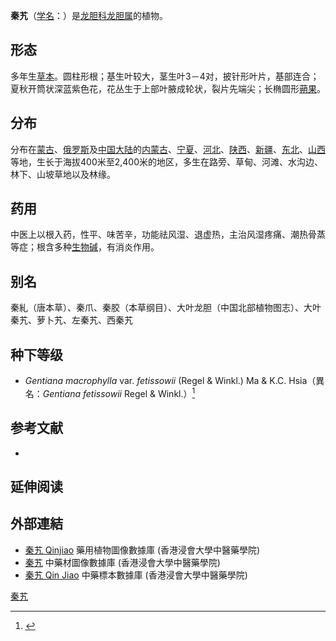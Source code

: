 {{Speciesbox
| name = 秦艽
| status = 
| status_system = 
| image = Gentiana macrophylla Orchi 04.jpg
| genus = Gentiana
| species = macrophylla
| authority = Pall. (1789)
| subdivision_ranks =[[变种|变种]]
| subdivision =
* 秦艽 ''G. m.'' var. ''macrophylla''
* [[大花秦艽|大花秦艽]] ''G. m.'' var. ''fetissowii''
}}

'''秦艽'''（[[学名|学名]]：{{lang|la|''Gentiana macrophylla''}}）是[[龙胆科|龙胆科]][[龙胆属|龙胆属]]的植物。

==形态==
多年生[[草本|草本]]。圆柱形根；基生叶较大，茎生叶3－4对，披针形叶片，基部连合；夏秋开筒状深蓝紫色花，花丛生于上部叶腋成轮状，裂片先端尖；长椭圆形[[蒴果|蒴果]]。

==分布==
分布在[[蒙古|蒙古]]、[[俄罗斯|俄罗斯]]及[[中国大陆|中国大陆]]的[[内蒙古|内蒙古]]、[[宁夏|宁夏]]、[[河北|河北]]、[[陕西|陕西]]、[[新疆|新疆]]、[[中国东北地区|东北]]、[[山西|山西]]等地，生长于海拔400米至2,400米的地区，多生在路旁、草甸、河滩、水沟边、林下、山坡草地以及林缘。

==药用==
中医上以根入药，性平、味苦辛，功能祛风湿、退虚热，主治风湿疼痛、潮热骨蒸等症；根含多种[[生物碱|生物碱]]，有消炎作用。

== 别名 ==
秦糺（唐本草）、秦爪、秦胶（本草纲目）、大叶龙胆（中国北部植物图志）、大叶秦艽、萝卜艽、左秦艽、西秦艽

== 种下等级 ==
*''Gentiana macrophylla'' var. ''fetissowii'' (Regel & Winkl.) Ma & K.C. Hsia（異名：''Gentiana fetissowii'' Regel & Winkl.）<ref>{{Cite web |url=http://www.theplantlist.org/tpl/record/tro-13801493 |title=Gentiana fetissowii Regel & Winkl. — The Plant List |accessdate=2011-09-04 |archive-date=2013-09-22 |archive-url=https://web.archive.org/web/20130922015009/http://www.theplantlist.org/tpl/record/tro-13801493 |dead-url=no }}</ref>

== 参考文献 ==
<div class="references-small">
* {{cite web| url =http://www.bioinfo.cn/db05/KmzwSpecies.php?action=view&id=9548| title =秦艽（原变种）| work =《中国高等植物数据库全库》| publisher =中国科学院微生物研究所| author =昆明植物研究所| accessdate =2009-02-24| deadurl =yes| archiveurl =https://web.archive.org/web/20160305073456/http://www.bioinfo.cn/db05/KmzwSpecies.php?action=view&id=9548| archivedate =2016-03-05}}
</div>

== 延伸阅读 ==
{{Wikisource further reading}}

==外部連結==
* [http://libproject.hkbu.edu.hk/was40/detail?lang=ch&channelid=1288&searchword=herb_id=D01393 秦艽 Qinjiao] {{Wayback|url=http://libproject.hkbu.edu.hk/was40/detail?lang=ch&channelid=1288&searchword=herb_id=D01393 |date=20131004222745 }} 藥用植物圖像數據庫 (香港浸會大學中醫藥學院) {{zh}}{{en}}
*[https://sys01.lib.hkbu.edu.hk/cmed/mmid/detail.php?pid=B00095 秦艽] 中藥材圖像數據庫  (香港浸會大學中醫藥學院) {{zh}}{{en}} 
* [http://libproject.hkbu.edu.hk/was40/detail?channelid=44273&searchword=herb_id=D00500 秦艽 Qin Jiao] {{Wayback|url=http://libproject.hkbu.edu.hk/was40/detail?channelid=44273&searchword=herb_id=D00500 |date=20131005150443 }} 中藥標本數據庫 (香港浸會大學中醫藥學院) {{zh-hant}}{{en}}

{{reflist}}
{{commons|Gentiana macrophylla|秦艽<br>(''Gentiana macrophylla'')}}
{{Taxonbar|from=Q1040115}}

[[Category:龙胆属|秦艽]]